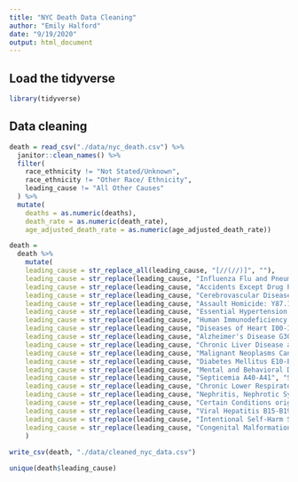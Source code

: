 ```yaml
---
title: "NYC Death Data Cleaning"
author: "Emily Halford"
date: "9/19/2020"
output: html_document
---
```


## Load the tidyverse

```r
library(tidyverse)
```

## Data cleaning

```r

death = read_csv("./data/nyc_death.csv") %>% 
  janitor::clean_names() %>% 
  filter(
    race_ethnicity != "Not Stated/Unknown",
    race_ethnicity != "Other Race/ Ethnicity",
    leading_cause != "All Other Causes"
  ) %>% 
  mutate(
    deaths = as.numeric(deaths),
    death_rate = as.numeric(death_rate),
    age_adjusted_death_rate = as.numeric(age_adjusted_death_rate))

death = 
  death %>% 
    mutate(
    leading_cause = str_replace_all(leading_cause, "[//(//)]", ""),
    leading_cause = str_replace(leading_cause, "Influenza Flu and Pneumonia J09-J18", "Influenza & Pneumonia"),
    leading_cause = str_replace(leading_cause, "Accidents Except Drug Posioning V01-X39, X43, X45-X59, Y85-Y86", "Accidents"),
    leading_cause = str_replace(leading_cause, "Cerebrovascular Disease Stroke: I60-I69", "Cerebrovascular Disease"),
    leading_cause = str_replace(leading_cause, "Assault Homicide: Y87.1, X85-Y09", "Assault"),
    leading_cause = str_replace(leading_cause, "Essential Hypertension and Renal Diseases (I10, I12)", "Hypertension & Renal Dis."),
    leading_cause = str_replace(leading_cause, "Human Immunodeficiency Virus Disease HIV: B20-B24", "HIV"),
    leading_cause = str_replace(leading_cause, "Diseases of Heart I00-I09, I11, I13, I20-I51", "Diseases of Heart"),
    leading_cause = str_replace(leading_cause, "Alzheimer's Disease G30", "Alzheimer's Disease"),
    leading_cause = str_replace(leading_cause, "Chronic Liver Disease and Cirrhosis K70, K73", "Chronic Liver Disease/Cirrhosis"),
    leading_cause = str_replace(leading_cause, "Malignant Neoplasms Cancer: C00-C97", "Malignant Neoplasms"),
    leading_cause = str_replace(leading_cause, "Diabetes Mellitus E10-E14", "Diabetes Mellitus"),
    leading_cause = str_replace(leading_cause, "Mental and Behavioral Disorders due to Accidental Poisoning and Other Psychoactive Substance Use F11-F16, F18-F19, X40-X42, X44", "Accidental Poisoning/Substance Use"),
    leading_cause = str_replace(leading_cause, "Septicemia A40-A41", "Septicemia"),
    leading_cause = str_replace(leading_cause, "Chronic Lower Respiratory Diseases J40-J47", "Chronic Lower Respiratory Dis."),
    leading_cause = str_replace(leading_cause, "Nephritis, Nephrotic Syndrome and Nephrisis N00-N07, N17-N19, N25-N27", "Nephritis"),
    leading_cause = str_replace(leading_cause, "Certain Conditions originating in the Perinatal Period P00-P96", "Perinatal Period Conditions"),
    leading_cause = str_replace(leading_cause, "Viral Hepatitis B15-B19", "Viral Hepatitis"),
    leading_cause = str_replace(leading_cause, "Intentional Self-Harm Suicide: X60-X84, Y87.0", "Suicide"),
    leading_cause = str_replace(leading_cause, "Congenital Malformations, Deformations, and Chromosomal Abnormalities Q00-Q99", "Congenital Malformations")
    )
  
write_csv(death, "./data/cleaned_nyc_data.csv")

unique(death$leading_cause)

```

